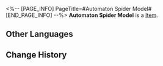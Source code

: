 <%-- [PAGE_INFO]
PageTitle=#Automaton Spider Model#
[END_PAGE_INFO] --%>
{{Item Infobox
|id          = 250019
|image       = Item Automaton Spider Model.png
|type        = 
|invCategory = 
|rarity      = 1
|effect      = 
|description = 
}}
'''Automaton Spider Model''' is a [[Item]].

==Other Languages==
{{Other Languages
|en   = Automaton Spider Model
|zhs  = 模型「自动机兵•蜘蛛」
|zht  = 模型「自動機兵•蜘蛛」
|ja   = モデル「自動機兵・パウーク」
|ko   = 모형 「자동 기갑병•스파이더」
|es   = Réplica de una Araña Autómata
|fr   = Modèle d'Automate araignée
|ru   = Модель автоматона-паука
|th   = โมเดล "Automaton Spider"
|vi   = Mô Hình "Cỗ Máy Tự Động - Nhền Nhện"
|de   = Modell einer Automaton-Spinne
|id   = Model "Automaton Spider"
|pt   = Modelo de Autômato Aracnídeo
}}

==Change History==
{{Change History|1.1}}